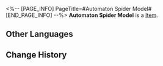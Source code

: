 <%-- [PAGE_INFO]
PageTitle=#Automaton Spider Model#
[END_PAGE_INFO] --%>
{{Item Infobox
|id          = 250019
|image       = Item Automaton Spider Model.png
|type        = 
|invCategory = 
|rarity      = 1
|effect      = 
|description = 
}}
'''Automaton Spider Model''' is a [[Item]].

==Other Languages==
{{Other Languages
|en   = Automaton Spider Model
|zhs  = 模型「自动机兵•蜘蛛」
|zht  = 模型「自動機兵•蜘蛛」
|ja   = モデル「自動機兵・パウーク」
|ko   = 모형 「자동 기갑병•스파이더」
|es   = Réplica de una Araña Autómata
|fr   = Modèle d'Automate araignée
|ru   = Модель автоматона-паука
|th   = โมเดล "Automaton Spider"
|vi   = Mô Hình "Cỗ Máy Tự Động - Nhền Nhện"
|de   = Modell einer Automaton-Spinne
|id   = Model "Automaton Spider"
|pt   = Modelo de Autômato Aracnídeo
}}

==Change History==
{{Change History|1.1}}